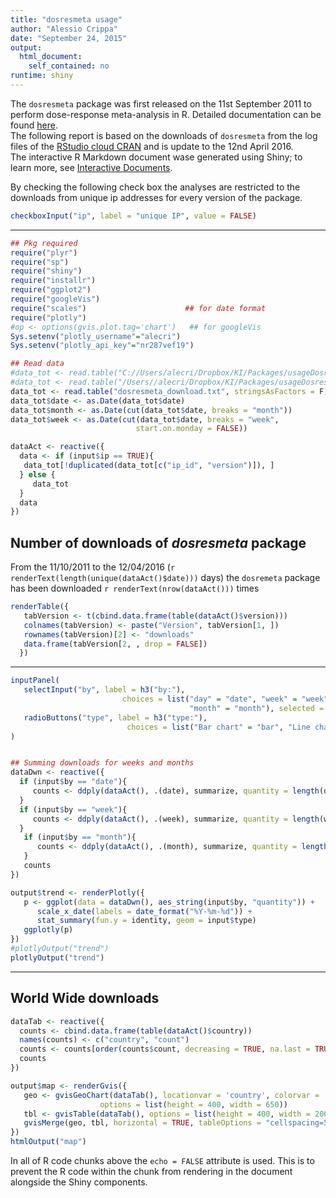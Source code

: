 ```yaml
---
title: "dosresmeta usage"
author: "Alessio Crippa"
date: "September 24, 2015"
output:
  html_document:
    self_contained: no
runtime: shiny
---
```



The `dosresmeta` package was first released on the 11st September 2011 to perform dose-response meta-analysis in R. Detailed documentation can be found [here](https://cran.r-project.org/web/packages/dosresmeta/dosresmeta.pdf).  
The following report is based on the downloads of `dosresmeta` from the log files of the [RStudio cloud CRAN](http://cran-logs.rstudio.com/) and is update to the 12nd April 2016.  
The interactive R Markdown document wase generated using Shiny; to learn more, see [Interactive Documents](http://rmarkdown.rstudio.com/authoring_shiny.html).

By checking the following check box the analyses are restricted to the downloads from unique ip addresses for every version of the package.
```r
checkboxInput("ip", label = "unique IP", value = FALSE)
```


--------------------------------------------------------------------------------

```r
## Pkg required
require("plyr")
require("sp")
require("shiny")
require("installr")
require("ggplot2")
require("googleVis")
require("scales")                      ## for date format
require("plotly")
#op <- options(gvis.plot.tag='chart')   ## for googleVis
Sys.setenv("plotly_username"="alecri")
Sys.setenv("plotly_api_key"="nr287vef19")

## Read data
#data_tot <- read.table("C://Users/alecri/Dropbox/KI/Packages/usageDosresmeta/dosresmeta_download.txt", stringsAsFactors = F)
#data_tot <- read.table("/Users//alecri/Dropbox/KI/Packages/usageDosresmeta/dosresmeta_download.txt", stringsAsFactors = F)
data_tot <- read.table("dosresmeta_download.txt", stringsAsFactors = F)
data_tot$date <- as.Date(data_tot$date)
data_tot$month <- as.Date(cut(data_tot$date, breaks = "month"))
data_tot$week <- as.Date(cut(data_tot$date, breaks = "week",
                            start.on.monday = FALSE))

dataAct <- reactive({
  data <- if (input$ip == TRUE){
   data_tot[!duplicated(data_tot[c("ip_id", "version")]), ]
  } else {
     data_tot
  }
  data
})

```


## Number of downloads of *dosresmeta* package

From the 11/10/2011 to the 12/04/2016 (`r renderText(length(unique(dataAct()$date)))` days) the `dosremeta` package has been downloaded `r renderText(nrow(dataAct()))` times

```r
renderTable({
   tabVersion <- t(cbind.data.frame(table(dataAct()$version)))
   colnames(tabVersion) <- paste("Version", tabVersion[1, ])
   rownames(tabVersion)[2] <- "downloads"
   data.frame(tabVersion[2, , drop = FALSE])
  })
```

--------------------------------------------------------------------------------

```r
inputPanel(
   selectInput("by", label = h3("by:"), 
                         choices = list("day" = "date", "week" = "week",
                                        "month" = "month"), selected = "week"),
   radioButtons("type", label = h3("type:"),
                          choices = list("Bar chart" = "bar", "Line chart" = "line"), selected = "bar")
)


## Summing downloads for weeks and months
dataDwn <- reactive({
  if (input$by == "date"){
     counts <- ddply(dataAct(), .(date), summarize, quantity = length(date))
  }
  if (input$by == "week"){
     counts <- ddply(dataAct(), .(week), summarize, quantity = length(week))
  }
   if (input$by == "month"){
      counts <- ddply(dataAct(), .(month), summarize, quantity = length(month))
   }
   counts
})

output$trend <- renderPlotly({
   p <- ggplot(data = dataDwn(), aes_string(input$by, "quantity")) +
      scale_x_date(labels = date_format("%Y-%m-%d")) +
      stat_summary(fun.y = identity, geom = input$type)
   ggplotly(p)
})
#plotlyOutput("trend")
plotlyOutput("trend")
```

--------------------------------------------------------------------------------

## World Wide downloads

<!--
```r
data <- data_tot[!duplicated(data_tot$ip_id), ]
counts <- cbind.data.frame(table(data$country))
names(counts) <- c("country", "count")
data("WorldBordersData", envir = environment(), package = "installr")
ISO_full <- get("ISO_full")
colcode <- numeric(length(ISO_full))
names(colcode) <- ISO_full
dnl_places <- names(colcode[which(names(colcode) %in% as.character(counts$country))])
rownames(counts) <- counts$country
colcode[dnl_places] <- counts[dnl_places, "count"]
world@data$id <- rownames(world@data)
world.points <- fortify(world, by = "id")
names(colcode) <- rownames(world@data)
world.points$dnls <- colcode[world.points$id]
world.map <- ggplot(data = world.points) + 
  geom_polygon(aes_string(x = "long", y = "lat", group = "group", fill = "dnls"), color = "black") +
  coord_equal() + scale_fill_gradientn(colours = c("white", "yellow", "red"), 
                                       name = "Downloads", values = c(0, 0.25, 1)) + 
  labs(title = paste("downloads from the Rstudio '0-Cloud' CRAN mirror by country\nfrom ",
                     min(data$date), " to ", max(data$date), "\n(Total downloads: ",
                     sum(counts$count), ")", sep = ""))
world.map
```
-->

```r
dataTab <- reactive({
  counts <- cbind.data.frame(table(dataAct()$country))
  names(counts) <- c("country", "count")
  counts <- counts[order(counts$count, decreasing = TRUE, na.last = TRUE), ]
  counts
})

output$map <- renderGvis({
   geo <- gvisGeoChart(dataTab(), locationvar = 'country', colorvar = 'count',
                    options = list(height = 400, width = 650))
   tbl <- gvisTable(dataTab(), options = list(height = 400, width = 200))
   gvisMerge(geo, tbl, horizontal = TRUE, tableOptions = "cellspacing=50")
})
htmlOutput("map")
```





In all of R code chunks above the `echo = FALSE` attribute is used. This is to prevent the R code within the chunk from rendering in the document alongside the Shiny components.




